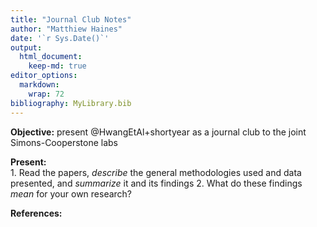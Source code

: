 ```yaml
---
title: "Journal Club Notes"
author: "Matthiew Haines"
date: '`r Sys.Date()`'
output: 
  html_document:
    keep-md: true
editor_options: 
  markdown: 
    wrap: 72
bibliography: MyLibrary.bib
---
```


**Objective:** present @HwangEtAl+shortyear as a journal club to the joint Simons-Cooperstone labs 

**Present:**  
  1. Read the papers, *describe* the general methodologies used and data presented, 
  and *summarize* it and its findings 
  2. What do these findings *mean* for your own research?

**References:**
